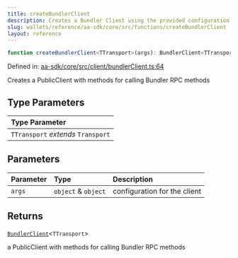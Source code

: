 ```yaml
---
title: createBundlerClient
description: Creates a Bundler Client using the provided configuration parameters, including chain and optional type.
slug: wallets/reference/aa-sdk/core/src/functions/createBundlerClient
layout: reference
---
```


```ts
function createBundlerClient<TTransport>(args): BundlerClient<TTransport>;
```

Defined in: [aa-sdk/core/src/client/bundlerClient.ts:64](https://github.com/alchemyplatform/aa-sdk/blob/923a52171f7246172caf350853843e6680197da9/aa-sdk/core/src/client/bundlerClient.ts#L64)

Creates a PublicClient with methods for calling Bundler RPC methods

## Type Parameters

| Type Parameter                     |
| :--------------------------------- |
| `TTransport` _extends_ `Transport` |

## Parameters

| Parameter | Type                | Description                  |
| :-------- | :------------------ | :--------------------------- |
| `args`    | `object` & `object` | configuration for the client |

## Returns

[`BundlerClient`](../type-aliases/BundlerClient.mdx)\<`TTransport`>

a PublicClient with methods for calling Bundler RPC methods

